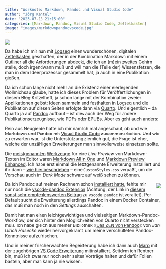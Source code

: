 ```yaml
---
title: "Worknote: Markdown, Pandoc und Visual Studio Code"
author: "Jörg Kantel"
date: "2023-07-18 21:15:00"
categories: [Markdown, Pandoc, Visual Studio Code, Zettelkasten]
image: "images/markdownpandocvscode.jpg"
---
```


[![](images/markdownpandocvscode-b.jpg)](https://www.flickr.com/photos/schockwellenreiter/53055389629/)

Da habe ich mir nun mit [Logseq](http://cognitiones.kantel-chaos-team.de/webworking/auszeichnungssprachen/logseq.html) einen wunderschönen, digitalen [Zettelkasten](http://cognitiones.kantel-chaos-team.de/medien/zettelkasten.html) geschaffen, der in der Kombination Markdown mit einem [Outliner](http://cognitiones.kantel-chaos-team.de/produktivitaet/outliner.html) all die Anforderungen abdeckt, die ich an (m)ein zweites Gehirn stelle, doch irgendwann muß und will man die (Teile der) Wissensfetzen, die man in dem Ideenprozessor gesammelt hat, ja auch in eine Publikation gießen.

Da ich schon lange nicht mehr an die Existenz einer eierlegenden Wollmichsau glaube, hatte ich dieses Problem für Veröffentlichungen in diesem ~~Blog~~ Kritzelheft, ja schon lange mit der Kombination zweier Applikationen gelöst: Ideen sammeln und festhalten in Logseq und die Publikation auf diesen Seiten erfolgte dann via [Quarto](http://cognitiones.kantel-chaos-team.de/webworking/staticsites/quarto.html). Und eigentlich -- da Quarto ja auf [Pandoc](http://cognitiones.kantel-chaos-team.de/webworking/auszeichnungssprachen/pandoc.html) aufbaut -- ist dies auch der Weg für andere Publikationserzeugnisse, wie PDFs oder EPUBs. Aber es geht auch anders:

Rein aus Neugierde hatte ich mir nämlich mal angeschaut, ob und wie Markdown und Pandoc mit [Visual Studio Code](http://cognitiones.kantel-chaos-team.de/produktivitaet/visualstudiocode.html) zusammenarbeiten. Und wie zu erwarten war, ist die Unterstützung ziemlich gut, die Frage ist eher, welche der unzähligen Erweiterungen man sinnvollerweise einsetzen sollte.

Die [meistgenannten](https://bodo-schoenfeld.de/visual-studio-code-fuer-markdown-nutzen/) [Werkzeuge](https://www.markdownguide.org/tools/vscode/) für eine *Live Preview* von Markdown-Texten im Editor waren [Markdown All in One](https://marketplace.visualstudio.com/items?itemName=yzhang.markdown-all-in-one) und [Markdown Preview Enhanced](https://marketplace.visualstudio.com/items?itemName=shd101wyy.markdown-preview-enhanced). Ich habe erst einmal die letztgenannte Erweiterung installiert und ihr dann -- [wie hier beschrieben](https://www.makeuseof.com/vscode-ultimate-markdown-editor/) -- eine `CustomStyles.css` verpaßt, um die Vorschau auch im *Dark Mode* schwarz auf weiß sehen zu können.

<div style="float: right; margin-left: 12px; margin-top: 6px;">[![](images/zenpandoc.jpg)](https://books.hasecke.com/post/das-zen-von-pandoc/)</div>

Da ich Pandoc auf meinen Rechnern schon [installiert hatte](https://pandoc.org/installing.html), fehlte mir nur noch die [vscode-pandoc Extension](https://marketplace.visualstudio.com/items?itemName=ChrisChinchilla.vscode-pandoc) (Achtung, der Link in [diesem sonst sehr empfehlenswerten Beitrag](https://thisdavej.com/build-an-amazing-markdown-editor-using-visual-studio-code-and-pandoc) zu `vscode pandoc` ist veraltet). Per Default sucht die Erweiterung allerdings Pandoc in einem Docker Container, das muß man noch in den *Settings* ausschalten.

Damit hat man einen leichtgewichtigen und vielseitigen Markdown-Pandoc-Workflow, der sich hinter den Möglichkeiten von Quarto nicht verstecken muß. Ich habe gleich aus meiner Bibliothek »[Das ZEN von Pandoc](https://books.hasecke.com/post/das-zen-von-pandoc/)« von *Jan Ulrich Hasecke* wieder hervorgekramt, um meine verschütteten Pandoc-Kenntnisse aufzufrischen.

Und in meiner frischerwachten Begeisterung habe ich dann auch [Marp](https://marp.app/) mit der zugehörigen [VS&nbsp;Code Erweiterung](https://marketplace.visualstudio.com/items?itemName=marp-team.marp-vscode) mitinstalliert. Seitdem ich Rentner bin, muß ich zwar nur noch sehr selten Vorträge halten und dafür Folien basteln, aber man kann ja nie wissen.